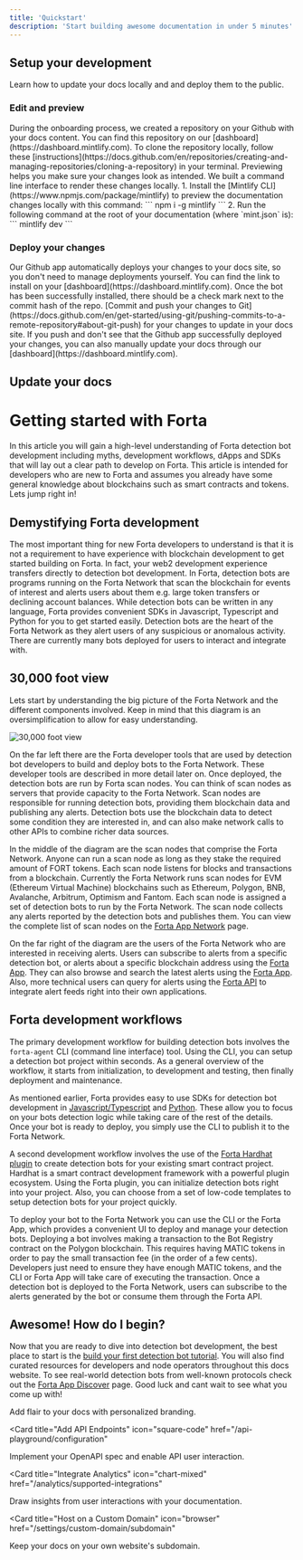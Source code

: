 ```yaml
---
title: 'Quickstart'
description: 'Start building awesome documentation in under 5 minutes'
---
```


## Setup your development

Learn how to update your docs locally and and deploy them to the public.

### Edit and preview

<AccordionGroup>
  <Accordion icon="github" title="Clone your docs locally">
    During the onboarding process, we created a repository on your Github with
    your docs content. You can find this repository on our
    [dashboard](https://dashboard.mintlify.com). To clone the repository
    locally, follow these
    [instructions](https://docs.github.com/en/repositories/creating-and-managing-repositories/cloning-a-repository)
    in your terminal.
  </Accordion>
  <Accordion icon="rectangle-terminal" title="Preview changes">
    Previewing helps you make sure your changes look as intended. We built a
    command line interface to render these changes locally. 1. Install the
    [Mintlify CLI](https://www.npmjs.com/package/mintlify) to preview the
    documentation changes locally with this command: ``` npm i -g mintlify ```
    2. Run the following command at the root of your documentation (where
    `mint.json` is): ``` mintlify dev ```
  </Accordion>
</AccordionGroup>

### Deploy your changes

<AccordionGroup>

<Accordion icon="message-bot" title="Install our Github app">
  Our Github app automatically deploys your changes to your docs site, so you
  don't need to manage deployments yourself. You can find the link to install on
  your [dashboard](https://dashboard.mintlify.com). Once the bot has been
  successfully installed, there should be a check mark next to the commit hash
  of the repo.
</Accordion>
<Accordion icon="rocket" title="Push your changes">
  [Commit and push your changes to
  Git](https://docs.github.com/en/get-started/using-git/pushing-commits-to-a-remote-repository#about-git-push)
  for your changes to update in your docs site. If you push and don't see that
  the Github app successfully deployed your changes, you can also manually
  update your docs through our [dashboard](https://dashboard.mintlify.com).
</Accordion>

</AccordionGroup>

## Update your docs

# Getting started with Forta

In this article you will gain a high-level understanding of Forta detection bot development including myths, development workflows, dApps and SDKs that will lay out a clear path to develop on Forta. This article is intended for developers who are new to Forta and assumes you already have some general knowledge about blockchains such as smart contracts and tokens. Lets jump right in!

## Demystifying Forta development

The most important thing for new Forta developers to understand is that it is not a requirement to have experience with blockchain development to get started building on Forta. In fact, your web2 development experience transfers directly to detection bot development. In Forta, detection bots are programs running on the Forta Network that scan the blockchain for events of interest and alerts users about them e.g. large token transfers or declining account balances. While detection bots can be written in any language, Forta provides convenient SDKs in Javascript, Typescript and Python for you to get started easily. Detection bots are the heart of the Forta Network as they alert users of any suspicious or anomalous activity. There are currently many bots deployed for users to interact and integrate with.

## 30,000 foot view

Lets start by understanding the big picture of the Forta Network and the different components involved. Keep in mind that this diagram is an oversimplification to allow for easy understanding.

![30,000 foot view](fortahighlevel.png)

On the far left there are the Forta developer tools that are used by detection bot developers to build and deploy bots to the Forta Network. These developer tools are described in more detail later on. Once deployed, the detection bots are run by Forta scan nodes. You can think of scan nodes as servers that provide capacity to the Forta Network. Scan nodes are responsible for running detection bots, providing them blockchain data and publishing any alerts. Detection bots use the blockchain data to detect some condition they are interested in, and can also make network calls to other APIs to combine richer data sources.

In the middle of the diagram are the scan nodes that comprise the Forta Network. Anyone can run a scan node as long as they stake the required amount of FORT tokens. Each scan node listens for blocks and transactions from a blockchain. Currently the Forta Network runs scan nodes for EVM (Ethereum Virtual Machine) blockchains such as Ethereum, Polygon, BNB, Avalanche, Arbitrum, Optimism and Fantom. Each scan node is assigned a set of detection bots to run by the Forta Network. The scan node collects any alerts reported by the detection bots and publishes them. You can view the complete list of scan nodes on the [Forta App Network](https://app.forta.network/network) page.

On the far right of the diagram are the users of the Forta Network who are interested in receiving alerts. Users can subscribe to alerts from a specific detection bot, or alerts about a specific blockchain address using the [Forta App](https://app.forta.network/). They can also browse and search the latest alerts using the [Forta App](https://app.forta.network/alerts). Also, more technical users can query for alerts using the [Forta API](api.md) to integrate alert feeds right into their own applications.

## Forta development workflows

The primary development workflow for building detection bots involves the `forta-agent` CLI (command line interface) tool. Using the CLI, you can setup a detection bot project within seconds. As a general overview of the workflow, it starts from initialization, to development and testing, then finally deployment and maintenance.

As mentioned earlier, Forta provides easy to use SDKs for detection bot development in [Javascript/Typescript](https://www.npmjs.com/package/forta-agent) and [Python](https://pypi.org/project/forta-agent/). These allow you to focus on your bots detection logic while taking care of the rest of the details. Once your bot is ready to deploy, you simply use the CLI to publish it to the Forta Network.

A second development workflow involves the use of the [Forta Hardhat plugin](https://www.npmjs.com/package/hardhat-forta) to create detection bots for your existing smart contract project. Hardhat is a smart contract development framework with a powerful plugin ecosystem. Using the Forta plugin, you can initialize detection bots right into your project. Also, you can choose from a set of low-code templates to setup detection bots for your project quickly.

To deploy your bot to the Forta Network you can use the CLI or the Forta App, which provides a convenient UI to deploy and manage your detection bots. Deploying a bot involves making a transaction to the Bot Registry contract on the Polygon blockchain. This requires having MATIC tokens in order to pay the small transaction fee (in the order of a few cents). Developers just need to ensure they have enough MATIC tokens, and the CLI or Forta App will take care of executing the transaction. Once a detection bot is deployed to the Forta Network, users can subscribe to the alerts generated by the bot or consume them through the Forta API.

## Awesome! How do I begin?

Now that you are ready to dive into detection bot development, the best place to start is the [build your first detection bot tutorial](quickstart.md). You will also find curated resources for developers and node operators throughout this docs website. To see real-world detection bots from well-known protocols check out the [Forta App Discover](https://app.forta.network/) page. Good luck and cant wait to see what you come up with!

<CardGroup>

<Card title="Style Your Docs" icon="paintbrush" href="/settings/global">
  Add flair to your docs with personalized branding.
</Card>

<Card
  title="Add API Endpoints"
  icon="square-code"
  href="/api-playground/configuration"
>
  Implement your OpenAPI spec and enable API user interaction.
</Card>

<Card
  title="Integrate Analytics"
  icon="chart-mixed"
  href="/analytics/supported-integrations"
>
  Draw insights from user interactions with your documentation.
</Card>

<Card
  title="Host on a Custom Domain"
  icon="browser"
  href="/settings/custom-domain/subdomain"
>
  Keep your docs on your own website's subdomain.
</Card>

</CardGroup>
